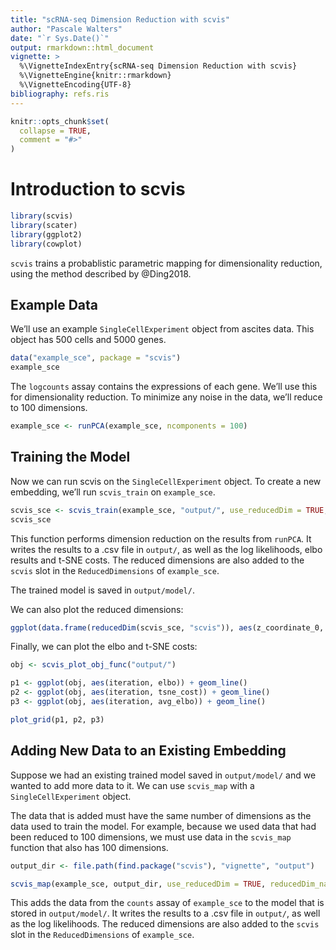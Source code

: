 ```yaml
---
title: "scRNA-seq Dimension Reduction with scvis"
author: "Pascale Walters"
date: "`r Sys.Date()`"
output: rmarkdown::html_document
vignette: >
  %\VignetteIndexEntry{scRNA-seq Dimension Reduction with scvis}
  %\VignetteEngine{knitr::rmarkdown}
  %\VignetteEncoding{UTF-8}
bibliography: refs.ris
---
```


```r
knitr::opts_chunk$set(
  collapse = TRUE,
  comment = "#>"
)
```

# Introduction to scvis

```r
library(scvis)
library(scater)
library(ggplot2)
library(cowplot)
```

`scvis` trains a probablistic parametric mapping for dimensionality reduction, using the method described by @Ding2018.

## Example Data

We'll use an example `SingleCellExperiment` object from ascites data. This object has 500 cells and 5000 genes.

```r
data("example_sce", package = "scvis")
example_sce
```

The `logcounts` assay contains the expressions of each gene. We'll use this for dimensionality reduction.
To minimize any noise in the data, we'll reduce to 100 dimensions. 

```r
example_sce <- runPCA(example_sce, ncomponents = 100)
```

## Training the Model

Now we can run scvis on the `SingleCellExperiment` object.
To create a new embedding, we'll run `scvis_train` on `example_sce`.

```r
scvis_sce <- scvis_train(example_sce, "output/", use_reducedDim = TRUE, reducedDim_name = "PCA")
scvis_sce
```

This function performs dimension reduction on the results from `runPCA`. 
It writes the results to a .csv file in `output/`, as well as the log likelihoods, elbo results and t-SNE costs.
The reduced dimensions are also added to the `scvis` slot in the `ReducedDimensions` of `example_sce`.

The trained model is saved in `output/model/`.

We can also plot the reduced dimensions:

```r
ggplot(data.frame(reducedDim(scvis_sce, "scvis")), aes(z_coordinate_0, z_coordinate_1)) + geom_point(aes(colour = log_likelihood)) + scale_colour_gradient(low = "#132B43", high = "#56B1F7")
```

Finally, we can plot the elbo and t-SNE costs:
```r
obj <- scvis_plot_obj_func("output/")

p1 <- ggplot(obj, aes(iteration, elbo)) + geom_line()
p2 <- ggplot(obj, aes(iteration, tsne_cost)) + geom_line()
p3 <- ggplot(obj, aes(iteration, avg_elbo)) + geom_line()

plot_grid(p1, p2, p3)
```

## Adding New Data to an Existing Embedding

Suppose we had an existing trained model saved in `output/model/` and we wanted to add more data to it.
We can use `scvis_map` with a `SingleCellExperiment` object.

The data that is added must have the same number of dimensions as the data used to train the model. 
For example, because we used data that had been reduced to 100 dimensions, we must use data in the `scvis_map` function that also has 100 dimensions.

```r
output_dir <- file.path(find.package("scvis"), "vignette", "output")

scvis_map(example_sce, output_dir, use_reducedDim = TRUE, reducedDim_name = "PCA")
```

This adds the data from the `counts` assay of `example_sce` to the model that is stored in `output/model/`.
It writes the results to a .csv file in `output/`, as well as the log likelihoods.
The reduced dimensions are also added to the `scvis` slot in the `ReducedDimensions` of `example_sce`.

